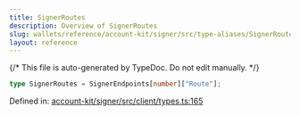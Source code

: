 ```yaml
---
title: SignerRoutes
description: Overview of SignerRoutes
slug: wallets/reference/account-kit/signer/src/type-aliases/SignerRoutes
layout: reference
---
```


{/* This file is auto-generated by TypeDoc. Do not edit manually. */}

```ts
type SignerRoutes = SignerEndpoints[number]["Route"];
```

Defined in: [account-kit/signer/src/client/types.ts:165](https://github.com/alchemyplatform/aa-sdk/blob/9df5be8c23af4e472bcb503c17766b16da0ad87d/account-kit/signer/src/client/types.ts#L165)
